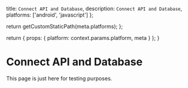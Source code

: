 
  title: `Connect API and Database`,
  description: `Connect API and Database`,
  platforms: ['android', 'javascript']
};

  return getCustomStaticPath(meta.platforms);
};

  return {
    props: {
      platform: context.params.platform,
      meta
    }
  };
}

# Connect API and Database

This page is just here for testing purposes.

